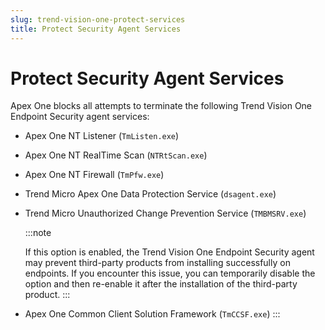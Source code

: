 ```yaml
---
slug: trend-vision-one-protect-services
title: Protect Security Agent Services
---
```

# Protect Security Agent Services

Apex One blocks all attempts to terminate the following Trend Vision One Endpoint Security agent services:

- Apex One NT Listener (`TmListen.exe`)

- Apex One NT RealTime Scan (`NTRtScan.exe`)

- Apex One NT Firewall (`TmPfw.exe`)

- Trend Micro Apex One Data Protection Service (`dsagent.exe`)

- Trend Micro Unauthorized Change Prevention Service (`TMBMSRV.exe`)

  :::note

  If this option is enabled, the Trend Vision One Endpoint Security agent may prevent third-party products from installing successfully on endpoints. If you encounter this issue, you can temporarily disable the option and then re-enable it after the installation of the third-party product.
  :::

- Apex One Common Client Solution Framework (`TmCCSF.exe`)
:::
